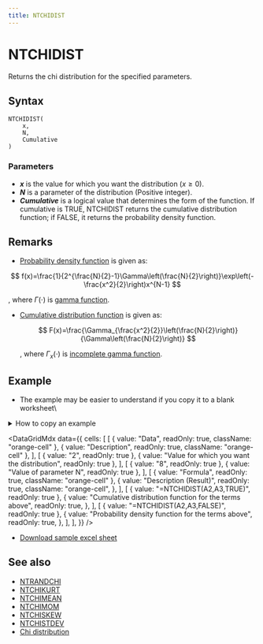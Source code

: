 ```yaml
---
title: NTCHIDIST
---
```



# NTCHIDIST

Returns the chi distribution for the specified parameters.

## Syntax

```excel
NTCHIDIST(
    x,
    N,
    Cumulative
)
```

### Parameters

- **_x_** is the value for which you want the distribution ($x\geq 0$).
- **_N_** is a parameter of the distribution (Positive integer).
- **_Cumulative_** is a logical value that determines the form of the function. If cumulative is TRUE, NTCHIDIST returns the cumulative distribution function; if FALSE, it returns the probability density function.

## Remarks

- [Probability density function](/docs/glossary#probability-density-function) is given as:

$$
  f(x)=\frac{1}{2^{\frac{N}{2}-1}\Gamma\left(\frac{N}{2}\right)}\exp\left(-\frac{x^2}{2}\right)x^{N-1}
$$

, where $\Gamma(\cdot)$ is [gamma function](/docs/glossary#gamma-function).

- [Cumulative distribution function](/docs/glossary#cumulative-distribution-function) is given as:

  $$
    F(x)=\frac{\Gamma_{\frac{x^2}{2}}\left(\frac{N}{2}\right)}{\Gamma\left(\frac{N}{2}\right)}
  $$

  , where $\Gamma_{x}(\cdot)$ is [incomplete gamma function](/docs/glossary#incomplete-gamma-function).

## Example

- The example may be easier to understand if you copy it to a blank worksheet\

<details>
  <summary>How to copy an example</summary>

1.  Create a blank workbook or worksheet.
2.  Select the example in the Help topic.

    **Note**  Do not select the row or column headers.

    ![Selecting an example from Help](./../../assets/functions/HowToCopy.png)

    Selecting an example from Help

3.  Press CTRL+C.
4.  In the worksheet, select cell A1, and press CTRL+V.
5.  To switch between viewing the results and viewing the formulas that return the results, press CTRL+` (grave accent), or on the **Tools** menu, point to **Formula Auditing**, and then click **Formula Auditing Mode**.

</details>

<DataGridMdx
  data={{
    cells: [
      [
        { value: "Data", readOnly: true, className: "orange-cell" },
        { value: "Description", readOnly: true, className: "orange-cell" },
      ],
      [
        { value: "2", readOnly: true },
        { value: "Value for which you want the distribution", readOnly: true },
      ],
      [
        { value: "8", readOnly: true },
        { value: "Value of parameter N", readOnly: true },
      ],
      [
        { value: "Formula", readOnly: true, className: "orange-cell" },
        {
          value: "Description (Result)",
          readOnly: true,
          className: "orange-cell",
        },
      ],
      [
        { value: "=NTCHIDIST(A2,A3,TRUE)", readOnly: true },
        {
          value: "Cumulative distribution function for the terms above",
          readOnly: true,
        },
      ],
      [
        { value: "=NTCHIDIST(A2,A3,FALSE)", readOnly: true },
        {
          value: "Probability density function for the terms above",
          readOnly: true,
        },
      ],
    ],
  }}
/>

- [Download sample excel sheet](https://www.ntrand.com/files/NtRand2.zip)

## See also

- [NTRANDCHI](../01-random-numbers/01-single-series/03-ntrandchi.mdx)
- [NTCHIKURT](012-ntchikurt.mdx)
- [NTCHIMEAN](013-ntchimean.mdx)
- [NTCHIMOM](014-ntchimom.mdx)
- [NTCHISKEW](015-ntchiskew.mdx)
- [NTCHISTDEV](016-ntchistdev.mdx)
- [Chi distribution](https://www.ntrand.com/chi-distribution/)
